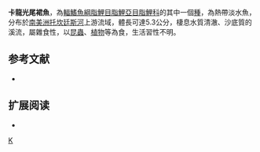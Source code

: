 {{Speciesbox 
| taxon = Hasemania kalunga
| status = NE
| status_system = IUCN3.1
| authority =  [[Bertaco|Bertaco]] & [[Carvalho|Carvalho]], 2010
| synonyms = 
}}
'''卡龍光尾裙魚'''，為[[輻鰭魚綱|輻鰭魚綱]][[脂鯉目|脂鯉目]][[脂鯉亞目|脂鯉亞目]][[脂鯉科|脂鯉科]]的其中一個[[種|種]]，為熱帶淡水魚，分布於[[南美洲|南美洲]][[托坎廷斯河|托坎廷斯河]]上游流域，體長可達5.3公分，棲息水質清澈、沙底質的溪流，屬雜食性，以[[昆蟲|昆蟲]]、[[植物|植物]]等為食，生活習性不明。

==参考文献==
{{refbegin}}
*{{FishBase_species|genus=Gymnotichthys|species=kalunga|year=2013|month=11}}
{{refend}}

== 扩展阅读 ==
{{refbegin}}
*{{wikispecies-inline|Gymnotichthys kalunga|卡龍光尾裙魚}}
{{refend}}
{{Taxonbar|from=Q5652188}}

[[Category:光尾裙魚屬|K]]


{{魚類小作品}}
